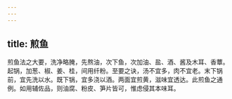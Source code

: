 ```yaml
---
---
---
```

title: 煎鱼
---



煎鱼法之大要，洗净略腌，先熬油，次下鱼，次加油、盐、酒、酱及木耳、香蕈。起锅，加葱、椒、姜、桂，间用纤粉。至要之诀，汤不宜多，肉不宜老。末下锅前，宜先洗以水。既下锅，宜多浇以酒。两面宜煎黄，滋味宜透达。此煎鱼之通例。如用辅佐品，则油腐、粉皮、笋片皆可，惟虑侵其本味耳。